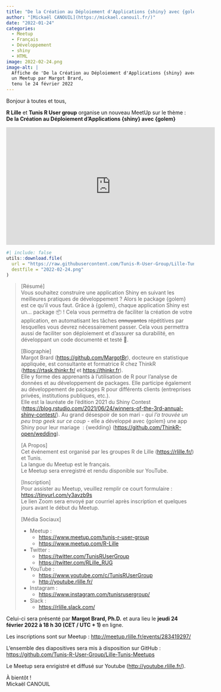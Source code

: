 ```yaml
---
title: "De la Création au Déploiement d'Applications {shiny} avec {golem}"
author: "[Mickaël CANOUIL](https://mickael.canouil.fr/)"
date: "2022-01-24"
categories:
  - Meetup
  - Français
  - Développement
  - shiny
  - HTML
image: 2022-02-24.png
image-alt: |
  Affiche de 'De la Création au Déploiement d'Applications {shiny} avec {golem}',
  un Meetup par Margot Brard,
  tenu le 24 février 2022
---
```


Bonjour à toutes et tous,
 
**R Lille** et **Tunis R User group** organise un nouveau MeetUp sur le thème&nbsp;:  
**De la Création au Déploiement d'Applications {shiny} avec {golem}**

<center>
<iframe width="560" height="315" src="https://www.youtube.com/embed/nfP-mGIsqVs" title="YouTube video player" frameborder="0" allow="accelerometer; autoplay; clipboard-write; encrypted-media; gyroscope; picture-in-picture" allowfullscreen></iframe>
</center>

```r
#| include: false
utils::download.file(
  url = "https://raw.githubusercontent.com/Tunis-R-User-Group/Lille-Tunis-Meetups/main/meetups/2022-02-24/ads/2022-02-24.png",
  destfile = "2022-02-24.png"
)
```

<!-- <center>
![Affiche Événement](2022-02-24.png)
![](https://raw.githubusercontent.com/RLille/meetups/main/meetups/2022-02-24/ads/2022-02-24.png)
</center> -->
  
> [Résumé]  
> Vous souhaitez construire une application Shiny en suivant les meilleures
> pratiques de développement&nbsp;? Alors le package {golem} est ce qu'il vous
> faut. Grâce à {golem}, chaque application Shiny est un… package 📦&nbsp;! Cela
> vous permettra de faciliter la création de votre application, en
> automatisant les tâches ~~ennuyantes~~ répétitives par lesquelles vous
> devrez nécessairement passer. Cela vous permettra aussi de faciliter son
> déploiement et d'assurer sa durabilité, en développant un code documenté
> et testé 🎉.
> 
> [Biographie]  
> Margot Brard (<https://github.com/MargotBr>), docteure en statistique
> appliquée, est consultante et formatrice R chez ThinkR
> (<https://rtask.thinkr.fr/> et <https://thinkr.fr>).  
> Elle y forme des apprenants à l'utilisation de R pour l'analyse de
> données et au développement de packages. Elle participe également au
> développement de packages R pour différents clients (entreprises
> privées, institutions publiques, etc.).  
> Elle est la lauréate de l'édition 2021 du Shiny Contest
> (<https://blog.rstudio.com/2021/06/24/winners-of-the-3rd-annual-shiny-contest/>).
> Au grand désespoir de son mari - *qui l'a trouvée un peu trop geek sur
> ce coup* - elle a développé avec {golem} une app Shiny pour leur mariage
>&nbsp;: {wedding} (<https://github.com/ThinkR-open/wedding>).
> 
> [A Propos]  
> Cet événement est organisé par les groupes R de Lille
> (<https://rlille.fr/>) et Tunis.  
> La langue du Meetup est le français.  
> Le Meetup sera enregistré et rendu disponible sur YouTube.
> 
> [Inscription]  
> Pour assister au Meetup, veuillez remplir ce court formulaire&nbsp;:
> <https://tinyurl.com/y3avzb9s>  
> Le lien Zoom sera envoyé par courriel après inscription et quelques
> jours avant le début du Meetup.
> 
> [Média Sociaux]  
> 
> - Meetup&nbsp;: 
>     - <https://www.meetup.com/tunis-r-user-group>
>     - <https://www.meetup.com/R-Lille>
> 
> - Twitter&nbsp;:
>     - <https://twitter.com/TunisRUserGroup>
>     - <https://twitter.com/RLille_RUG>
> 
> - YouTube&nbsp;:
>     - <https://www.youtube.com/c/TunisRUserGroup>
>     - <http://youtube.rlille.fr/>
> 
> - Instagram&nbsp;:
>     - <https://www.instagram.com/tunisrusergroup/>
> 
> - Slack&nbsp;:
>     - <https://rlille.slack.com/>
> 

Celui-ci sera présenté par **Margot Brard, Ph.D.** et aura lieu le **jeudi 24 février 2022 à 18 h 30 (CET / UTC + 1)** en ligne.

Les inscriptions sont sur Meetup&nbsp;: <http://meetup.rlille.fr/events/283419297/>

L'ensemble des diapositives sera mis à disposition sur GitHub&nbsp;: [https://github.com/Tunis-R-User-Group/Lille-Tunis-Meetups](https://github.com/Tunis-R-User-Group/Lille-Tunis-Meetups/tree/main/meetups/2022-02-24/materials)

Le Meetup sera enrigistré et diffusé sur Youtube (<http://youtube.rlille.fr/>).

À bientôt&nbsp;!  
Mickaël CANOUIL
